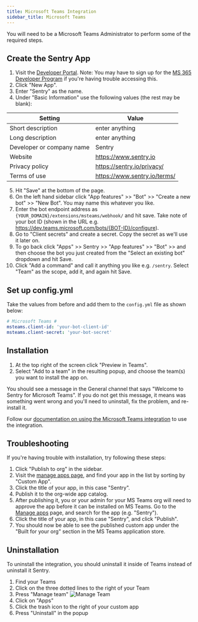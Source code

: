 ```yaml
---
title: Microsoft Teams Integration
sidebar_title: Microsoft Teams
---
```



<Alert title="Admin Privileges" level="info">

You will need to be a Microsoft Teams Administrator to perform some of the required steps.

</Alert>

## Create the Sentry App

1. Visit the [Developer Portal](https://dev.teams.microsoft.com/apps). Note: You may have to sign up for the [MS 365 Developer Program](https://developer.microsoft.com/en-us/microsoft-365/dev-program) if you're having trouble accessing this.
2. Click "New App".
3. Enter "Sentry" as the name.
4. Under "Basic Information" use the following values (the rest may be blank):

| Setting                   | Value                       |
| ------------------------- | --------------------------- |
| Short description         | enter anything              |
| Long description          | enter anything              |
| Developer or company name | Sentry                      |
| Website                   | https://www.sentry.io       |
| Privacy policy            | https://sentry.io/privacy/  |
| Terms of use              | https://www.sentry.io/terms/|


5. Hit "Save" at the bottom of the page.
6. On the left hand sidebar click "App features" >> "Bot" >> "Create a new bot" >> "New Bot". You may name this whatever you like.
7. Enter the bot endpoint address as `{YOUR_DOMAIN}/extensions/msteams/webhook/` and hit save. Take note of your bot ID (shown in the URL e.g. https://dev.teams.microsoft.com/bots/{BOT-ID}/configure).
8. Go to "Client secrets" and create a secret. Copy the secret as we'll use it later on.
9. To go back click "Apps" >> Sentry >> "App features" >> "Bot" >> and then choose the bot you just created from the "Select an existing bot" dropdown and hit Save.
10. Click "Add a command" and call it anything you like e.g. `/sentry`. Select "Team" as the scope, add it, and again hit Save.


## Set up config.yml

Take the values from before and add them to the `config.yml` file as shown below:

```yml
# Microsoft Teams #
msteams.client-id: 'your-bot-client-id'
msteams.client-secret: 'your-bot-secret'
```

## Installation

1. At the top right of the screen click "Preview in Teams".
2. Select "Add to a team" in the resulting popup, and choose the team(s) you want to install the app on.

You should see a message in the General channel that says "Welcome to Sentry for Microsoft Teams". If you do not get this message, it means was something went wrong and you'll need to uninstall, fix the problem, and re-install it.

Follow our [documentation on using the Microsoft Teams integration](https://docs.sentry.io/organization/integrations/notification-incidents/msteams/) to use the integration.

## Troubleshooting

If you're having trouble with installation, try following these steps:

1. Click "Publish to org" in the sidebar.
2. Visit the [manage apps page](https://admin.teams.microsoft.com/policies/manage-apps), and find your app in the list by sorting by "Custom App".
3. Click the title of your app, in this case "Sentry".
4. Publish it to the org-wide app catalog.
5. After publishing it, you or your admin for your MS Teams org will need to approve the app before it can be installed on MS Teams. Go to the [Manage apps](https://admin.teams.microsoft.com/policies/manage-apps) page, and search for the app (e.g. "Sentry").
6. Click the title of your app, in this case "Sentry", and click "Publish".
7. You should now be able to see the published custom app under the "Built for your org" section in the MS Teams application store.



## Uninstallation

To uninstall the integration, you should uninstall it inside of Teams instead of uninstall it Sentry.

1. Find your Teams
2. Click on the three dotted lines to the right of your Team
3. Press "Manage team"
![Manage Team](./manage-team.png)
4. Click on "Apps"
5. Click the trash icon to the right of your custom app
6. Press "Uninstall" in the popup
